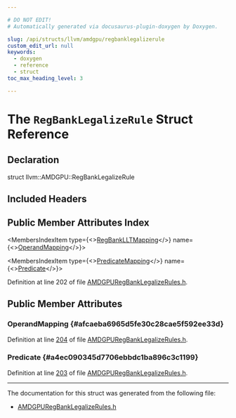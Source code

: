 ```yaml
---

# DO NOT EDIT!
# Automatically generated via docusaurus-plugin-doxygen by Doxygen.

slug: /api/structs/llvm/amdgpu/regbanklegalizerule
custom_edit_url: null
keywords:
  - doxygen
  - reference
  - struct
toc_max_heading_level: 3

---
```





# The `RegBankLegalizeRule` Struct Reference

<DoxygenPage pluginConfig={pluginConfig}>



## Declaration

<CodeBlock>struct llvm::AMDGPU::RegBankLegalizeRule</CodeBlock>

## Included Headers

<IncludesList>
<IncludesListItem
  filePath="Target/AMDGPU/AMDGPURegBankLegalizeRules.h"
  permalink="/docs/api/files/lib/lib/target/lib/target/amdgpu/amdgpuregbanklegalizerules-h"
  isLocal="true" />
</IncludesList>

## Public Member Attributes Index

<MembersIndex>

<MembersIndexItem
  type={<><a href="/docs/api/structs/llvm/amdgpu/regbanklltmapping">RegBankLLTMapping</a></>}
  name={<><a href="#afcaeba6965d5fe30c28cae5f592ee33d">OperandMapping</a></>}>
</MembersIndexItem>

<MembersIndexItem
  type={<><a href="/docs/api/structs/llvm/amdgpu/predicatemapping">PredicateMapping</a></>}
  name={<><a href="#a4ec090345d7706ebbdc1ba896c3c1199">Predicate</a></>}>
</MembersIndexItem>

</MembersIndex>


Definition at line 202 of file <a href="/docs/api/files/lib/lib/target/lib/target/amdgpu/amdgpuregbanklegalizerules-h">AMDGPURegBankLegalizeRules.h</a>.

<SectionDefinition>

## Public Member Attributes

### OperandMapping {#afcaeba6965d5fe30c28cae5f592ee33d}

<MemberDefinition
  prototype="RegBankLLTMapping llvm::AMDGPU::RegBankLegalizeRule::OperandMapping">

Definition at line <a href="/docs/api/files/lib/lib/target/lib/target/amdgpu/amdgpuregbanklegalizerules-h/#l00204">204</a> of file <a href="/docs/api/files/lib/lib/target/lib/target/amdgpu/amdgpuregbanklegalizerules-h">AMDGPURegBankLegalizeRules.h</a>.
</MemberDefinition>

### Predicate {#a4ec090345d7706ebbdc1ba896c3c1199}

<MemberDefinition
  prototype="PredicateMapping llvm::AMDGPU::RegBankLegalizeRule::Predicate">

Definition at line <a href="/docs/api/files/lib/lib/target/lib/target/amdgpu/amdgpuregbanklegalizerules-h/#l00203">203</a> of file <a href="/docs/api/files/lib/lib/target/lib/target/amdgpu/amdgpuregbanklegalizerules-h">AMDGPURegBankLegalizeRules.h</a>.
</MemberDefinition>

</SectionDefinition>

<hr/>

The documentation for this struct was generated from the following file:

<ul>
<li><a href="/docs/api/files/lib/lib/target/lib/target/amdgpu/amdgpuregbanklegalizerules-h">AMDGPURegBankLegalizeRules.h</a></li>
</ul>

</DoxygenPage>
